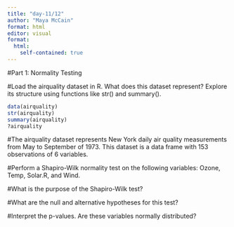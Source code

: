 ```yaml
---
title: "day-11/12"
author: "Maya McCain"
format: html
editor: visual
format: 
  html:
    self-contained: true
---
```

#Part 1: Normality Testing

#Load the airquality dataset in R. What does this dataset represent? Explore its structure using functions like str() and summary().
```r
data(airquality)
str(airquality)
summary(airquality)
?airquality
```
#The airquality dataset represents New York daily air quality measurements from May to September of 1973. This dataset is a data frame with 153 observations of 6 variables. 

#Perform a Shapiro-Wilk normality test on the following variables: Ozone, Temp, Solar.R, and Wind.

#What is the purpose of the Shapiro-Wilk test?

#What are the null and alternative hypotheses for this test?

#Interpret the p-values. Are these variables normally distributed?